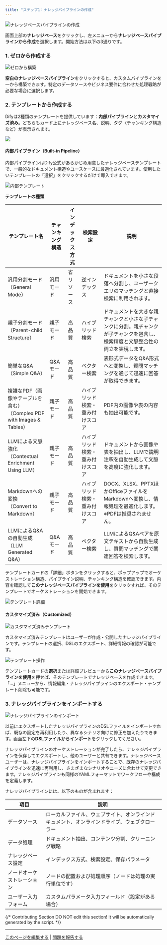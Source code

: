 ```yaml
---
title: "ステップ1：ナレッジパイプラインの作成"
---
```


![ナレッジベースパイプラインの作成](/images/knowledge-base/create-knowledge-pipeline-1.png)

画面上部の**ナレッジベース**をクリックし、左メニューから**ナレッジベースパイプラインから作成**を選択します。開始方法は以下の3通りです。

### 1. ゼロから作成する

![ゼロから構築](/images/knowledge-base/create-knowledge-pipeline-2.png)

**空白のナレッジベースパイプライン**をクリックすると、カスタムパイプラインを一から構築できます。特定のデータソースやビジネス要件に合わせた処理戦略が必要な場合に選択します。

### 2. テンプレートから作成する

Difyは2種類のテンプレートを提供しています：**内部パイプライン**と**カスタマイズ済み**。どちらもカード上にナレッジベース名、説明、タグ（チャンキング構造など）が表示されます。

![](/images/knowledge-base/create-knowledge-pipeline-4-1.png)

#### 内部パイプライン（Built-in Pipeline）

内部パイプラインはDify公式があらかじめ用意したナレッジベーステンプレートで、一般的なドキュメント構造やユースケースに最適化されています。使用したいテンプレートの「選択」をクリックするだけで導入できます。

![内部テンプレート](/images/knowledge-base/create-knowledge-pipeline-4.png)

**テンプレートの種類**

| テンプレート名 | チャンキング構造 | インデックス方式 | 検索設定 | 説明 |
|---------------|------------------|------------------|----------|------|
| 汎用分割モード<br/>（General Mode） | 汎用モード | 省リソース | 逆インデックス | ドキュメントを小さな段落へ分割し、ユーザークエリのマッチングと直接検索に利用されます。 |
| 親子分割モード<br/>（Parent-child Structure） | 親子モード | 高品質 | ハイブリッド検索 | ドキュメントを大きな親チャンクと小さな子チャンクに分割。親チャンクが子チャンクを包含し、検索精度と文脈整合性の両立を実現します。 |
| 簡単なQ&A<br/>（Simple Q&A） | Q&Aモード | 高品質 | ベクター検索 | 表形式データをQ&A形式へと変換し、質問マッチングを通じて迅速に回答が取得できます。 |
| 複雑なPDF（画像やテーブルを含む）<br/>（Complex PDF with Images & Tables） | 親子モード | 高品質 | ハイブリッド検索・重み付けスコア | PDF内の画像や表の内容も抽出可能です。 |
| LLMによる文脈強化<br/>（Contextual Enrichment Using LLM） | 親子モード | 高品質 | ハイブリッド検索・重み付けスコア | ドキュメントから画像や表を抽出し、LLMで説明注釈を自動生成して文脈を高度に強化します。 |
| Markdownへの変換<br/>（Convert to Markdown） | 親子モード | 高品質 | ハイブリッド検索・重み付けスコア | DOCX、XLSX、PPTXほかOfficeファイルをMarkdownへ変換し、情報処理を最適化します。※PDFは推奨されません。 |
| LLMによるQ&Aの自動生成<br/>（LLM Generated Q&A） | Q&Aモード | 高品質 | ベクター検索 | LLMによるQ&Aペアを原文テキストから自動生成し、質問マッチングで関連回答を検索します。 |

テンプレートカードの「詳細」ボタンをクリックすると、ポップアップでオーケストレーション構造、パイプライン説明、チャンキング構造を確認できます。内容を確認して**このナレッジベースパイプラインを使用**をクリックすれば、そのテンプレートでオーケストレーションを開始できます。

![テンプレート詳細](/images/knowledge-base/create-knowledge-pipeline-5.png)

#### カスタマイズ済み（Customized）

![カスタマイズ済みテンプレート](/images/knowledge-base/create-knowledge-pipeline-6.png)

カスタマイズ済みテンプレートはユーザーが作成・公開したナレッジパイプラインです。テンプレートの選択、DSLのエクスポート、詳細情報の確認が可能です。

![テンプレート操作](/images/knowledge-base/create-knowledge-pipeline-7.png)

テンプレートカードの**選択**または詳細プレビューから**このナレッジベースパイプラインを使用**を押せば、そのテンプレートでナレッジベースを作成できます。「…」メニューから、情報編集・ナレッジパイプラインのエクスポート・テンプレート削除も可能です。

### 3. ナレッジパイプラインをインポートする

![ナレッジパイプラインのインポート](/images/knowledge-base/create-knowledge-pipeline-3.png)

以前にエクスポートしたナレッジパイプラインのDSLファイルをインポートすれば、既存の設定を再利用したり、異なるシナリオ向けに修正を加えたりできます。画面左下の**DSLファイルからインポート**をクリックしてください。

ナレッジパイプラインのオーケストレーションが完了したら、ナレッジパイプラインを保存してエクスポートし、他のユーザーと共有できます。ナレッジベースユーザーは、ナレッジパイプラインをインポートすることで、既存のナレッジパイプラインを迅速に再利用し、さまざまなシナリオやニーズに合わせて変更できます。ナレッジパイプラインも同様のYAMLフォーマットでワークフローや構成を定義します。

ナレッジパイプラインには、以下のものが含まれます：

| 項目 | 説明 |
|------|------|
| データソース | ローカルファイル、ウェブサイト、オンラインドキュメント、オンラインドライブ、ウェブクローラー |
| データ処理 | ドキュメント抽出、コンテンツ分割、クリーニング戦略 |
| ナレッジベース設定 | インデックス方式、検索設定、保存パラメータ |
| ノードオーケストレーション | ノードの配置および処理順序（ノードは処理の実行単位です） |
| ユーザー入力フォーム | カスタムパラメータ入力フィールド（設定がある場合） |

{/*
Contributing Section
DO NOT edit this section!
It will be automatically generated by the script.
*/}

---

[このページを編集する](https://github.com/langgenius/dify-docs/edit/main/ja-jp/guides/knowledge-base/knowledge-pipeline/create-knowledge-pipeline.mdx) | [問題を報告する](https://github.com/langgenius/dify-docs/issues/new?template=docs.yml)

